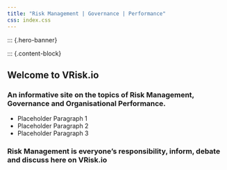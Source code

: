 ```yaml
---
title: "Risk Management | Governance | Performance"
css: index.css
---
```


::: {.hero-banner}


::: {.content-block}

::: {.hero-text}
# Welcome to VRisk.io

### An informative site on the topics of Risk Management, Governance and Organisational Performance.

- Placeholder Paragraph 1
- Placeholder Paragraph 2
- Placeholder Paragraph 3

### Risk Management is everyone's responsibility, inform, debate and discuss here on VRisk.io

:::
